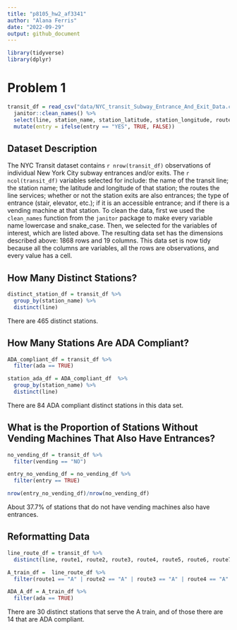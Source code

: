 ```yaml
---
title: "p8105_hw2_af3341"
author: "Alana Ferris"
date: "2022-09-29"
output: github_document
---
```


```r
library(tidyverse)
library(dplyr)
```

# Problem 1 

```r
transit_df = read_csv("data/NYC_transit_Subway_Entrance_And_Exit_Data.csv") %>%
  janitor::clean_names() %>% 
  select(line, station_name, station_latitude, station_longitude, route1:route11, entry, vending, entrance_type, ada) %>% 
  mutate(entry = ifelse(entry == "YES", TRUE, FALSE))
```

## Dataset Description
The NYC Transit dataset contains `r nrow(transit_df)` observations of individual New York City subway entrances and/or exits. The `r ncol(transit_df)` variables selected for include: the name of the transit line; the station name; the latitude and longitude of that station; the routes the line services; whether or not the station exits are also entrances; the type of entrance (stair, elevator, etc.); if it is an accessible entrance; and if there is a vending machine at that station.
To clean the data, first we used the `clean_names` function from the  `janitor` package to make every variable name lowercase and snake_case. Then, we selected for the variables of interest, which are listed above. The resulting data set has the dimensions described above: 1868 rows and 19 columns. This data set is now tidy because all the columns are variables, all the rows are observations, and every value has a cell.

## How Many Distinct Stations? 

```r
distinct_station_df = transit_df %>%
  group_by(station_name) %>%
  distinct(line)
```

There are 465 distinct stations. 

## How Many Stations Are ADA Compliant?

```r
ADA_compliant_df = transit_df %>%
  filter(ada == TRUE)

station_ada_df = ADA_compliant_df  %>%
  group_by(station_name) %>%
  distinct(line)
```

There are 84 ADA compliant distinct stations in this data set. 

## What is the Proportion of Stations Without Vending Machines That Also Have Entrances?

```r
no_vending_df = transit_df %>%
  filter(vending == "NO") 

entry_no_vending_df = no_vending_df %>%
  filter(entry == TRUE)

nrow(entry_no_vending_df)/nrow(no_vending_df)
```

About 37.7% of stations that do not have vending machines also have entrances.

## Reformatting Data

```r
line_route_df = transit_df %>% 
  distinct(line, route1, route2, route3, route4, route5, route6, route7, route8, route9, route10, route11, .keep_all = TRUE)

A_train_df =  line_route_df %>%
  filter(route1 == "A" | route2 == "A" | route3 == "A" | route4 == "A" | route5 == "A" | route6 == "A" | route7 == "A" | route8 == "A" | route9 == "A" | route10 == "A" | route11 == "A")

ADA_A_df = A_train_df %>%
  filter(ada == TRUE)
```

There are 30 distinct stations that serve the A train, and of those there are 14 that are ADA compliant. 

